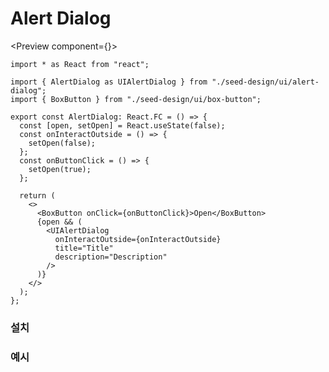

# Alert Dialog

<Preview component={<AlertDialog />}>
```tsx copy filename="AlertDialog.tsx"
import * as React from "react";

import { AlertDialog as UIAlertDialog } from "./seed-design/ui/alert-dialog";
import { BoxButton } from "./seed-design/ui/box-button";

export const AlertDialog: React.FC = () => {
  const [open, setOpen] = React.useState(false);
  const onInteractOutside = () => {
    setOpen(false);
  };
  const onButtonClick = () => {
    setOpen(true);
  };

  return (
    <>
      <BoxButton onClick={onButtonClick}>Open</BoxButton>
      {open && (
        <UIAlertDialog
          onInteractOutside={onInteractOutside}
          title="Title"
          description="Description"
        />
      )}
    </>
  );
};
```
</Preview>

### 설치

<Installation registry={registry} />

### 예시

<Stackflow Activity={AlertDialogDefaultActivity} />
